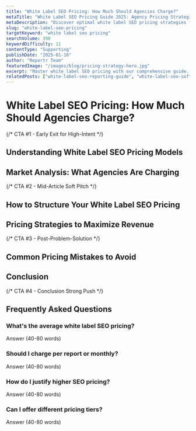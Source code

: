 ```yaml
---
title: "White Label SEO Pricing: How Much Should Agencies Charge?"
metaTitle: "White Label SEO Pricing Guide 2025: Agency Pricing Strategies"
metaDescription: "Discover optimal white label SEO pricing strategies for agencies. Learn how to price SEO reports, increase profit margins, and structure pricing tiers effectively."
slug: "white-label-seo-pricing"
targetKeyword: "white label seo pricing"
searchVolume: 390
keywordDifficulty: 11
contentType: "Supporting"
publishDate: "2025-01-16"
author: "Reportr Team"
featuredImage: "/images/blog/pricing-strategy-hero.jpg"
excerpt: "Master white label SEO pricing with our comprehensive guide. Learn proven strategies to price your SEO services competitively while maximizing agency profits."
relatedPosts: ["white-label-seo-reporting-guide", "white-label-seo-software-compared"]
---
```


# White Label SEO Pricing: How Much Should Agencies Charge?

<!-- INTRO: 120-150 words -->
<!-- Include target keyword in first 100 words -->

{/* CTA #1 - Early Exit for High-Intent */}

<!-- TABLE OF CONTENTS -->

## Understanding White Label SEO Pricing Models
<!-- 250-350 words -->

## Market Analysis: What Agencies Are Charging
<!-- 300-400 words -->

{/* CTA #2 - Mid-Article Soft Pitch */}

## How to Structure Your White Label SEO Pricing
<!-- 350-450 words -->

## Pricing Strategies to Maximize Revenue
<!-- 300-400 words -->

{/* CTA #3 - Post-Problem-Solution */}

## Common Pricing Mistakes to Avoid
<!-- 250-300 words -->

## Conclusion
<!-- 120-150 words -->

{/* CTA #4 - Conclusion Strong Push */}

## Frequently Asked Questions

### What's the average white label SEO pricing?
Answer (40-80 words)

### Should I charge per report or monthly?
Answer (40-80 words)

### How do I justify higher SEO pricing?
Answer (40-80 words)

### Can I offer different pricing tiers?
Answer (40-80 words)

<!-- TARGET WORD COUNT: 1,800-2,200 words (2,000 average) -->
<!-- TARGET INTERNAL LINKS: 8-10 -->
<!-- IMAGES: 4-5 (hero + section images) -->